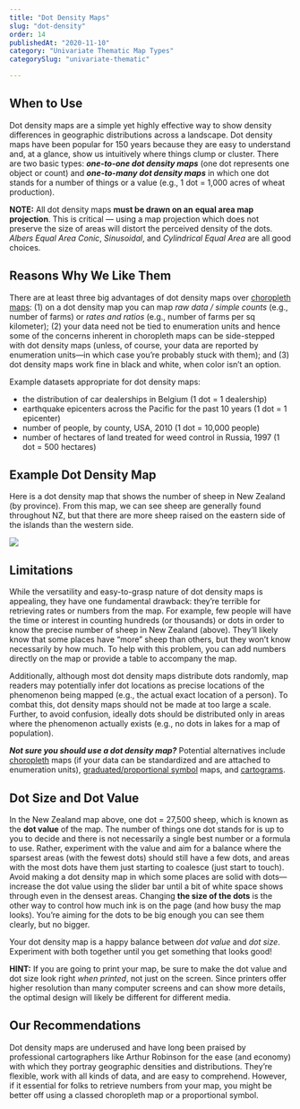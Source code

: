 ```yaml
---
title: "Dot Density Maps"
slug: "dot-density"
order: 14
publishedAt: "2020-11-10"
category: "Univariate Thematic Map Types"
categorySlug: "univariate-thematic"

---
```

## When to Use

Dot density maps are a simple yet highly effective way to show density differences in geographic distributions across a landscape. Dot density maps have been popular for 150 years because they are easy to understand and, at a glance, show us intuitively where things clump or cluster. There are two basic types: **_one-to-one dot density maps_** (one dot represents one object or count) and **_one-to-many dot density maps_** in which one dot stands for a number of things or a value (e.g., 1 dot = 1,000 acres of wheat production).

**NOTE:** All dot density maps **must be drawn on an** **equal area map projection**. This is critical — using a map projection which does not preserve the size of areas will distort the perceived density of the dots. _Albers Equal Area Conic_, _Sinusoidal_, and _Cylindrical Equal Area_ are all good choices.

## Reasons Why We Like Them

There are at least three big advantages of dot density maps over [choropleth maps](http://www.axismaps.com.s3-website-us-east-1.amazonaws.com/guide/univariate/choropleth): (1) on a dot density map you can map _raw data / simple counts_ (e.g., number of farms) or _rates and ratios_ (e.g., number of farms per sq kilometer); (2) your data need not be tied to enumeration units and hence some of the concerns inherent in choropleth maps can be side-stepped with dot density maps (unless, of course, your data are reported by enumeration units—in which case you’re probably stuck with them); and (3) dot density maps work fine in black and white, when color isn’t an option.

Example datasets appropriate for dot density maps:

-   the distribution of car dealerships in Belgium (1 dot = 1 dealership)
-   earthquake epicenters across the Pacific for the past 10 years (1 dot = 1 epicenter)
-   number of people, by county, USA, 2010 (1 dot = 10,000 people)
-   number of hectares of land treated for weed control in Russia, 1997 (1 dot = 500 hectares)

## Example Dot Density Map

Here is a dot density map that shows the number of sheep in New Zealand (by province). From this map, we can see sheep are generally found throughout NZ, but that there are more sheep raised on the eastern side of the islands than the western side.

![](/images/guide/dotDensity_NZsheep_65.jpeg)

## Limitations

While the versatility and easy-to-grasp nature of dot density maps is appealing, they have one fundamental drawback: they’re terrible for retrieving rates or numbers from the map. For example, few people will have the time or interest in counting hundreds (or thousands) or dots in order to know the precise number of sheep in New Zealand (above). They’ll likely know that some places have “more” sheep than others, but they won’t know necessarily by how much. To help with this problem, you can add numbers directly on the map or provide a table to accompany the map.

Additionally, although most dot density maps distribute dots randomly, map readers may potentially infer dot locations as precise locations of the phenomenon being mapped (e.g., the actual exact location of a person). To combat this, dot density maps should not be made at too large a scale. Further, to avoid confusion, ideally dots should be distributed only in areas where the phenomenon actually exists (e.g., no dots in lakes for a map of population).

**_Not sure you should use a dot density map?_** Potential alternatives include [choropleth](http://www.axismaps.com.s3-website-us-east-1.amazonaws.com/guide/univariate/choropleth) maps (if your data can be standardized and are attached to enumeration units), [graduated/proportional symbol](http://www.axismaps.com.s3-website-us-east-1.amazonaws.com/guide/univariate/proportional-symbols) maps, and [cartograms](http://www.axismaps.com.s3-website-us-east-1.amazonaws.com/guide/univariate/cartograms).

## Dot Size and Dot Value

In the New Zealand map above, one dot = 27,500 sheep, which is known as the **dot value** of the map. The number of things one dot stands for is up to you to decide and there is not necessarily a single best number or a formula to use. Rather, experiment with the value and aim for a balance where the sparsest areas (with the fewest dots) should still have a few dots, and areas with the most dots have them just starting to coalesce (just start to touch). Avoid making a dot density map in which some places are solid with dots—increase the dot value using the slider bar until a bit of white space shows through even in the densest areas. Changing **the size of the dots** is the other way to control how much ink is on the page (and how busy the map looks). You’re aiming for the dots to be big enough you can see them clearly, but no bigger.

Your dot density map is a happy balance between _dot value_ and _dot size_. Experiment with both together until you get something that looks good!

**HINT:** If you are going to print your map, be sure to make the dot value and dot size look right _when printed_, not just on the screen. Since printers offer higher resolution than many computer screens and can show more details, the optimal design will likely be different for different media.

## Our Recommendations

Dot density maps are underused and have long been praised by professional cartographers like Arthur Robinson for the ease (and economy) with which they portray geographic densities and distributions. They’re flexible, work with all kinds of data, and are easy to comprehend. However, if it essential for folks to retrieve numbers from your map, you might be better off using a classed choropleth map or a proportional symbol.
